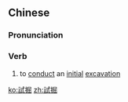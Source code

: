 {{also|试掘}}
==Chinese==
{{zh-forms|s=试掘}}

===Pronunciation===
{{zh-pron
|m=shìjué
|cat=v
}}

===Verb===
{{zh-verb}}

# {{lb|zh|archaeology}} to [[conduct]] an [[initial]] [[excavation]]

[[ko:試掘]]
[[zh:試掘]]